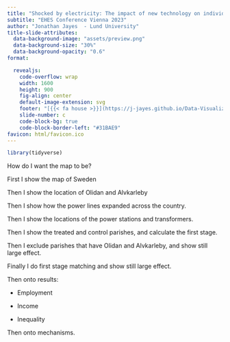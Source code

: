 ```yaml
---
title: "Shocked by electricity: The impact of new technology on individuals and local labour markets"
subtitle: "EHES Conference Vienna 2023"
author: "Jonathan Jayes  - Lund University"
title-slide-attributes:
  data-background-image: "assets/preview.png"
  data-background-size: "30%"
  data-background-opacity: "0.6"
format: 

  revealjs:
    code-overflow: wrap
    width: 1600
    height: 900
    fig-align: center
    default-image-extension: svg
    footer: "[{{< fa house >}}](https://j-jayes.github.io/Data-Visualization-in-R-Lund/)"
    slide-number: c
    code-block-bg: true
    code-block-border-left: "#31BAE9"
favicon: html/favicon.ico
---
```


```r
library(tidyverse)
```


How do I want the map to be?

First I show the map of Sweden

Then I show the location of Olidan and Alvkarleby

Then I show how the power lines expanded across the country.

Then I show the locations of the power stations and transformers.

Then I show the treated and control parishes, and calculate the first stage.

Then I exclude parishes that have Olidan and Alvkarleby, and show still large effect.

Finally I do first stage matching and show still large effect.

Then onto results:

- Employment

- Income

- Inequality

Then onto mechanisms. 


